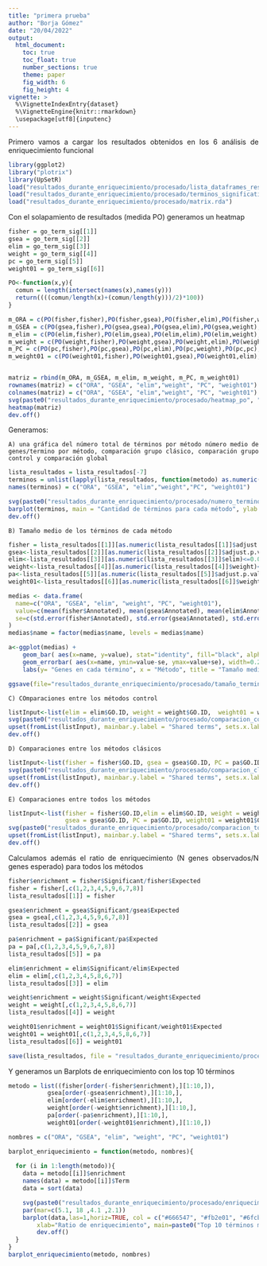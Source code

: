 ```yaml
---
title: "primera prueba"
author: "Borja Gómez"
date: "20/04/2022"
output: 
  html_document:
    toc: true
    toc_float: true
    number_sections: true
    theme: paper
    fig_width: 6
    fig_height: 4
vignette: >
  %\VignetteIndexEntry{dataset}
  %\VignetteEngine{knitr::rmarkdown}
  \usepackage[utf8]{inputenc}
---
```


<style>
body {
text-align: justify}
</style>


Primero vamos a cargar los resultados obtenidos en los 6 análisis de enriquecimiento funcional
```r
library(ggplot2)
library("plotrix")
library(UpSetR)
load("resultados_durante_enriquecimiento/procesado/lista_dataframes_resultados.rda")
load("resultados_durante_enriquecimiento/procesado/terminos_significativos.rda")
load("resultados_durante_enriquecimiento/procesado/matrix.rda")
```


Con el solapamiento de resultados (medida PO) generamos un heatmap
```r
fisher = go_term_sig[[1]]
gsea = go_term_sig[[2]]
elim = go_term_sig[[3]]
weight = go_term_sig[[4]]
pc = go_term_sig[[5]]
weight01 = go_term_sig[[6]]

PO<-function(x,y){
  comun = length(intersect(names(x),names(y)))
  return((((comun/length(x)+(comun/length(y)))/2)*100))
}

m_ORA = c(PO(fisher,fisher),PO(fisher,gsea),PO(fisher,elim),PO(fisher,weight),PO(fisher,pc),PO(fisher,weight01))
m_GSEA = c(PO(gsea,fisher),PO(gsea,gsea),PO(gsea,elim),PO(gsea,weight),PO(gsea,pc),PO(gsea,weight01))
m_elim = c(PO(elim,fisher),PO(elim,gsea),PO(elim,elim),PO(elim,weight),PO(elim,pc),PO(elim,weight01))
m_weight = c(PO(weight,fisher),PO(weight,gsea),PO(weight,elim),PO(weight,weight),PO(weight,pc),PO(weight,weight01))
m_PC = c(PO(pc,fisher),PO(pc,gsea),PO(pc,elim),PO(pc,weight),PO(pc,pc),PO(pc,weight01))
m_weight01 = c(PO(weight01,fisher),PO(weight01,gsea),PO(weight01,elim),PO(weight01,weight),PO(weight01,pc),PO(weight01,weight01))


matriz = rbind(m_ORA, m_GSEA, m_elim, m_weight, m_PC, m_weight01)
rownames(matriz) = c("ORA", "GSEA", "elim","weight", "PC", "weight01")
colnames(matriz) = c("ORA", "GSEA", "elim","weight", "PC", "weight01")
svg(paste0("resultados_durante_enriquecimiento/procesado/heatmap_po", ".svg"), width = 8, height = 6)#, units = "in", res = 300)
heatmap(matriz)
dev.off()
```


Generamos:

    A) una gráfica del número total de términos por método número medio de genes/termino por método, comparación grupo clásico, comparación grupo control y comparación global

```r
lista_resultados = lista_resultados[-7]
terminos = unlist(lapply(lista_resultados, function(metodo) as.numeric(dim(metodo))[1]))
names(terminos) = c("ORA", "GSEA", "elim","weight","PC", "weight01")

svg(paste0("resultados_durante_enriquecimiento/procesado/numero_terminos", ".svg"), width = 8, height = 6)
barplot(terminos, main = "Cantidad de términos para cada método", ylab = "Número de términos")
dev.off()
```

    B) Tamaño medio de los términos de cada método

```r
fisher = lista_resultados[[1]][as.numeric(lista_resultados[[1]]$adjust.p.value)<=0.05,]
gsea<-lista_resultados[[2]][as.numeric(lista_resultados[[2]]$adjust.p.value)<=0.05,]
elim<-lista_resultados[[3]][as.numeric(lista_resultados[[3]]$elim)<=0.05,]
weight<-lista_resultados[[4]][as.numeric(lista_resultados[[4]]$weight)<=0.05,]
pa<-lista_resultados[[5]][as.numeric(lista_resultados[[5]]$adjust.p.value)<=0.05,]
weight01<-lista_resultados[[6]][as.numeric(lista_resultados[[6]]$weight01)<=0.05,]

medias <- data.frame(
  name=c("ORA", "GSEA", "elim", "weight", "PC", "weight01"),
  value=c(mean(fisher$Annotated), mean(gsea$Annotated), mean(elim$Annotated), mean(weight$Annotated), mean(pa$Annotated), mean(weight01$Annotated)),
  se=c(std.error(fisher$Annotated), std.error(gsea$Annotated), std.error(elim$Annotated), std.error(weight$Annotated), std.error(pa$Annotated), std.error(weight01$Annotated))
)
medias$name = factor(medias$name, levels = medias$name)

a<-ggplot(medias) +
    geom_bar( aes(x=name, y=value), stat="identity", fill="black", alpha=0.7) +
    geom_errorbar( aes(x=name, ymin=value-se, ymax=value+se), width=0.2, colour="black", alpha=0.9, size=0.8) +
    labs(y= "Genes en cada término", x = "Método", title = "Tamaño medio de los términos")

ggsave(file="resultados_durante_enriquecimiento/procesado/tamaño_terminos.svg", plot=a, width=10, height=8)
```

    C) COmparaciones entre los métodos control

```r
listInput<-list(elim = elim$GO.ID, weight = weight$GO.ID,  weight01 = weight01$GO.ID)
svg(paste0("resultados_durante_enriquecimiento/procesado/comparacion_control", ".svg"), width = 8, height = 6)
upset(fromList(listInput), mainbar.y.label = "Shared terms", sets.x.label = "Terms detected",  order.by = "freq")
dev.off()
```

    D) Comparaciones entre los métodos clásicos

```r
listInput<-list(fisher = fisher$GO.ID, gsea = gsea$GO.ID, PC = pa$GO.ID)
svg(paste0("resultados_durante_enriquecimiento/procesado/comparacion_clasicos", ".svg"), width = 8, height = 6)
upset(fromList(listInput), mainbar.y.label = "Shared terms", sets.x.label = "Terms detected",  order.by = "freq")#, group.by = "sets")
dev.off()
```

    E) Comparaciones entre todos los métodos

```r
listInput<-list(fisher = fisher$GO.ID,elim = elim$GO.ID, weight = weight$GO.ID, 
                gsea = gsea$GO.ID, PC = pa$GO.ID, weight01 = weight01$GO.ID)
svg(paste0("resultados_durante_enriquecimiento/procesado/comparacion_todos", ".svg"), width = 8, height = 6)
upset(fromList(listInput), mainbar.y.label = "Shared terms", sets.x.label = "Terms detected",  order.by = "freq", nsets = 6)
dev.off()
```


Calculamos además el ratio de enriquecimiento (N genes observados/N genes esperado) para todos los métodos
```r
fisher$enrichment = fisher$Significant/fisher$Expected
fisher = fisher[,c(1,2,3,4,5,9,6,7,8)]
lista_resultados[[1]] = fisher

gsea$enrichment = gsea$Significant/gsea$Expected
gsea = gsea[,c(1,2,3,4,5,9,6,7,8)]
lista_resultados[[2]] = gsea

pa$enrichment = pa$Significant/pa$Expected
pa = pa[,c(1,2,3,4,5,9,6,7,8)]
lista_resultados[[5]] = pa

elim$enrichment = elim$Significant/elim$Expected
elim = elim[,c(1,2,3,4,5,8,6,7)]
lista_resultados[[3]] = elim

weight$enrichment = weight$Significant/weight$Expected
weight = weight[,c(1,2,3,4,5,8,6,7)]
lista_resultados[[4]] = weight

weight01$enrichment = weight01$Significant/weight01$Expected
weight01 = weight01[,c(1,2,3,4,5,8,6,7)]
lista_resultados[[6]] = weight01

save(lista_resultados, file = "resultados_durante_enriquecimiento/procesado/lista_dataframes_resultados.rda")
```


Y generamos un Barplots de enriquecimiento con los top 10 términos
```r
metodo = list((fisher[order(-fisher$enrichment),][1:10,]),
           gsea[order(-gsea$enrichment),][1:10,],
           elim[order(-elim$enrichment),][1:10,],
           weight[order(-weight$enrichment),][1:10,],
           pa[order(-pa$enrichment),][1:10,],
           weight01[order(-weight01$enrichment),][1:10,])

nombres = c("ORA", "GSEA", "elim", "weight", "PC", "weight01")

barplot_enriquecimiento = function(metodo, nombres){
  
  for (i in 1:length(metodo)){
    data = metodo[[i]]$enrichment
    names(data) = metodo[[i]]$Term
    data = sort(data)

    svg(paste0("resultados_durante_enriquecimiento/procesado/enriquecimiento", nombres[[i]], ".svg"), width = 8, height = 6)
    par(mar=c(5.1, 18 ,4.1 ,2.1))
    barplot(data,las=1,horiz=TRUE, col = c("#666547", "#fb2e01", "#6fcb9f", "#ffe28a", '#fffeb3'), 
        xlab="Ratio de enriquecimiento", main=paste0("Top 10 términos más enriquecidos ",nombres[[i]]))
        dev.off()
  }
}
barplot_enriquecimiento(metodo, nombres)
```








